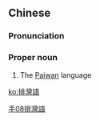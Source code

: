 {{also|排湾语}}
==Chinese==
{{zh-forms|s=排湾语|type=21}}

===Pronunciation===
{{zh-pron
|m=Páiwānyǔ
|cat=pn
}}

===Proper noun===
{{zh-proper noun}}

# The [[Paiwan]] language

[[Category:zh:Languages|手08排灣語]]

[[ko:排灣語]]